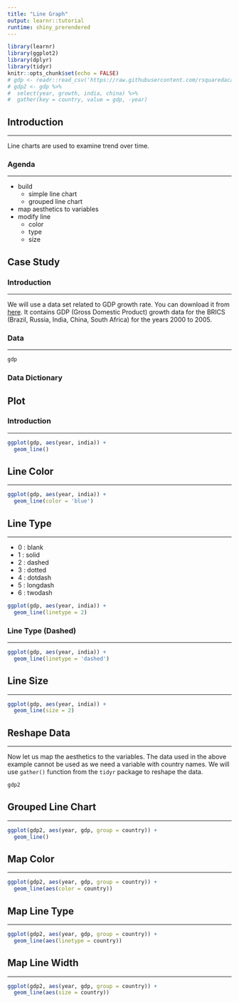 ```yaml
---
title: "Line Graph"
output: learnr::tutorial
runtime: shiny_prerendered
---
```


```r
library(learnr)
library(ggplot2)
library(dplyr)
library(tidyr)
knitr::opts_chunk$set(echo = FALSE)
# gdp <- readr::read_csv('https://raw.githubusercontent.com/rsquaredacademy/datasets/master/gdp.csv')
# gdp2 <- gdp %>% 
#  select(year, growth, india, china) %>% 
#  gather(key = country, value = gdp, -year)
```

## Introduction

<hr>

Line charts are used to examine trend over time.

### Agenda

<hr>

- build 
    - simple line chart
    - grouped line chart
- map aesthetics to variables
- modify line
    - color
    - type
    - size

## Case Study

### Introduction

<hr>

We will use a data set related to GDP growth rate. You can download it from [here](https://github.com/rsquaredacademy/datasets/blob/master/gdp.csv). It contains GDP (Gross Domestic Product) growth data for the BRICS (Brazil, Russia, India, China, South Africa) for the years 2000 to 2005.

### Data

<hr>

```r
gdp
```

### Data Dictionary

## Plot

### Introduction

<hr>

```r
ggplot(gdp, aes(year, india)) +
  geom_line()
```

## Line Color

<hr>

```r
ggplot(gdp, aes(year, india)) +
  geom_line(color = 'blue')
```

## Line Type

<hr>

- 0 : blank
- 1 : solid
- 2 : dashed
- 3 : dotted
- 4 : dotdash
- 5 : longdash
- 6 : twodash


```r
ggplot(gdp, aes(year, india)) +
  geom_line(linetype = 2)
```

### Line Type (Dashed)

<hr>

```r
ggplot(gdp, aes(year, india)) +
  geom_line(linetype = 'dashed')
```

## Line Size

<hr>

```r
ggplot(gdp, aes(year, india)) +
  geom_line(size = 2)
```

## Reshape Data

<hr>

Now let us map the aesthetics to the variables. The data used in the above example cannot be used as we need a variable with country names. We will use `gather()` function from the `tidyr` package to reshape the data.

```r
gdp2
```

## Grouped Line Chart

<hr>

```r
ggplot(gdp2, aes(year, gdp, group = country)) +
  geom_line()
```

## Map Color 

<hr>

```r
ggplot(gdp2, aes(year, gdp, group = country)) +
  geom_line(aes(color = country))
```

## Map Line Type

<hr>

```r
ggplot(gdp2, aes(year, gdp, group = country)) +
  geom_line(aes(linetype = country))
```

## Map Line Width

<hr>

```r
ggplot(gdp2, aes(year, gdp, group = country)) +
  geom_line(aes(size = country))
```

